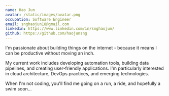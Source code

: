 ```yaml
---
name: Hao Jun
avatar: /static/images/avatar.png
occupation: Software Engineer
email: snghaojun18@gmail.com
linkedin: https://www.linkedin.com/in/snghaojun/
github: https://github.com/haojunsng
---
```


I'm passionate about building things on the internet - because it means I can be productive without moving an inch.

My current work includes developing automation tools, building data pipelines, and creating user-friendly applications. I'm particularly interested in cloud architecture, DevOps practices, and emerging technologies.

When I'm not coding, you'll find me going on a run, a ride, and hopefully a swim soon...
